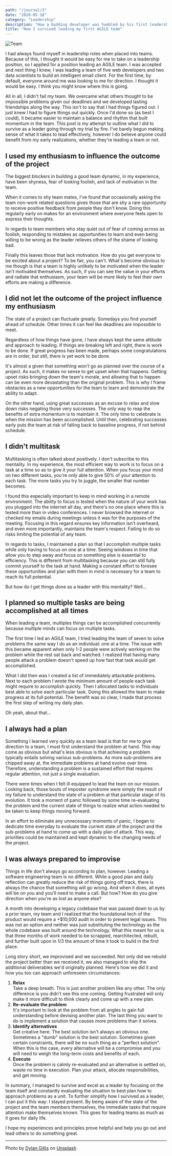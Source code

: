 ```yaml
---
path: "/journal/3"
date: "2020-05-18"
category: "Leadership"
description: "How a budding developer was humbled by his first leadership role and learned what it takes to direct a team"
title: "How I survived leading my first AGILE team"
---
```


![Team](https://images.unsplash.com/photo-1517048676732-d65bc937f952?ixlib=rb-1.2.1&ixid=eyJhcHBfaWQiOjEyMDd9&auto=format&fit=crop&w=2250&q=80)

I had always found myself in leadership roles when placed into teams. Because of this, I thought it would be easy for me to take on a leadership position, so I applied for a position leading an AGILE team. I was accepted and next thing I knew, I was leading a team of five web developers and two data scientists to build an intelligent email client. For the first time, by default, everyone around me was looking to me for direction. I thought it would be easy. I think you might know where this is going.

All in all, I didn't fail my team. We overcame what others thought to be impossible problems given our deadlines and we developed lasting friendships along the way. This isn't to say that I had things figured out. I just knew I had to figure things out quickly. Once I'd done so (as best I could), it became easier to maintain a balance and rhythm that built momentum in the team. This post is my attempt to outline what I did to survive as a leader going through my trial by fire. I've barely begun making sense of what it takes to lead effectively, however I do believe anyone could benefit from my early realizations, whether they're leading a team or not.



## I used my enthusiasm to influence the outcome of the project

The biggest blockers in building a good team dynamic, in my experience, have been shyness, fear of looking foolish, and lack of motivation in the team.

When it comes to shy team mates, I've found that occasionally asking the team non-work related questions gives those that are shy a rare opportunity to receive positive feedback from people they don't know. Doing this regularly early on makes for an environment where everyone feels open to express their thoughts.

In regards to team members who stay quiet out of fear of coming across as foolish, responding to mistakes as opportunities to learn and even being willing to be wrong as the leader relieves others of the shame of looking bad.

Finally this leaves those that lack motivation. How do you get everyone to be excited about a project? To be fair, you can't. What's become obvious to me though is that a team is highly unlikely to be motivated when the leader isn't motivated themselves. As such, if you can see the value in your efforts and radiate that enthusiasm, your team will be more likely to feel their own efforts are making a difference.



## I did not let the outcome of the project influence my enthusiasm

The state of a project can fluctuate greatly. Somedays you find yourself ahead of schedule. Other times it can feel like deadlines are impossible to meet.

Regardless of how things have gone, I have always kept the same attitude and approach to leading. If things are breaking left and right, there is work to be done. If great progress has been made, perhaps some congratulations are in order, but still, there is yet work to be done.

It's almost a given that something won't go as planned over the course of a project. As such, it makes no sense to get upset when that happens. Getting upset risks bringing down the team's morale, and allowing that to happen can be even more devastating than the original problem. This is why I frame obstacles as a new opportunities for the team to learn and demonstrate the ability to adapt. 

On the other hand, using great successes as an excuse to relax and slow down risks negating those very successes. The only way to reap the benefits of extra momentum is to maintain it. The only time to celebrate is when the mission has been accomplished. Until then, celebrating successes early puts the team at risk of falling back to baseline progress, if not behind schedule.



## I didn't multitask

Multitasking is often talked about positively. I don't subscribe to this mentality. In my experience, the most efficient way to work is to focus on a task at a time so as to give it your full attention. When you focus your mind on two different tasks, you're only able to give 50% of your attention to each task. The more tasks you try to juggle, the smaller that number becomes.

I found this especially important to keep in mind working in a remote environment. The ability to focus is tested when the nature of your work has you plugged into the internet all day, and there's no one place where this is tested more than in video conferences. I never browsed the internet or checked my emails during meetings unless it was for the purposes of the meeting. Focusing in this regard ensures key information isn't overheard, and even more importantly, maintains the team's respect. Failing to do so risks limiting the potential of any team.

In regards to tasks, I maintained a plan so that I accomplish multiple tasks while only having to focus on one at a time. Seeing windows in time that allow you to step away and focus on something else is essential to efficiency. This is different from multitasking because you can still fully commit yourself to the task at hand. Making a constant effort to foresee these opportunities and plan with them in mind is necessary for a team to reach its full potential. 

But how do I get things done as a leader with this mentality? Well...



## I planned so multiple tasks are being accomplished at all times

When leading a team, multiples things can be accomplished concurrently because multiple minds can focus on multiple tasks. 

The first time I led an AGILE team, I tried leading the team of seven to solve problems the same way I do as an individual: one at a time. The issue with this became apparent when only 1-2 people were actively working on the problem while the rest sat back and watched. I realized that having many people attack a problem doesn't speed up how fast that task would get accomplished.

What I did then was I created a list of immediately attackable problems. Next to each problem I wrote the minimum amount of people each task might require to accomplish quickly. Then I allocated tasks to individuals best able to solve each particular task. Doing this allowed the team to make progress at its full potential. The benefit was so clear, I made that process the first step of writing my daily plan. 

Oh yeah, about that...



## I always had a plan

Something I learned very quickly as a team lead is that for me to give direction to a team, I must first understand the problem at hand. This may come as obvious but what's less obvious is that achieving a problem typically entails solving various sub-problems. As more sub-problems are chipped away at, the immediate problems at hand evolve over time. Therefore, understanding a problem is a sustained effort that requires regular attention, not just a single evaluation.

There were times when I felt ill equipped to lead the team on our mission. Looking back, those bouts of imposter syndrome were simply the result of my failure to understand the state of a problem at that particular stage of its evolution. It took a moment of panic followed by some time re-evaluating the problem and the current state of things to realize what action needed to be taken to keep things moving forward.

In an effort to eliminate any unnecessary moments of panic, I began to dedicate time everyday to evaluate the current state of the project and the sub-problems at hand to come up with a daily plan of attack. This way, priorities could be maintained and kept dynamic to the changing needs of the project.



## I was always prepared to improvise

Things in life don't always go according to plan, however. Leading a software engineering team is no different. While a good plan and daily reflection can greatly reduce the risk of things going off track, there is always the chance that something will go wrong. And when it does, all eyes will be on you and you'll need to make a call. But how? How do you give direction when you're as lost as anyone else?

A month into developing a legacy codebase that was passed down to us by a prior team, my team and I realized that the foundational tech of the product would require a +\$10,000 audit in order to prevent legal issues. This was not an option and neither was just substituting the technology as the whole codebase was built around the technology. What this meant for us is that three months of work needed to be scrapped, rearchitected, rebuilt, and further built upon in 1/3 the amount of time it took to build in the first place.

Long story short, we improvised and we succeeded. Not only did we rebuild the project better than we received it, we also managed to ship the additional deliverables we'd originally planned. Here's how we did it and how you too can approach unforeseen circumstances:

1. **Relax**  
   Take a deep breath. This is just another problem like any other. The only difference is you didn't see this one coming. Getting frustrated will only make it more difficult to think clearly and come up with a new plan.
2. **Re-evaluate the problem**  
   It's important to look at the problem from all angles to gain full understanding before devising another plan. The last thing you want to do is implement a solution that causes more problems than it solves.
3. **Identify alternatives**  
   Get creative here. The best solution isn't always an obvious one. Sometimes a "dumb" solution is the best solution. Sometimes given certain constraints, there will be no such thing as a "perfect solution". When this is the case, every alternative will be a compromise and you will need to weigh the long-term costs and benefits of each.
4. **Execute**  
   Once the problem is calmly re-evaluated and an alternative is settled on, waste no time in execution. Plan your attack, allocate responsibilities, and get moving.



In summary, I managed to survive and excel as a leader by focusing on the team itself and constantly evaluating the situation to best plan how to approach problems as a unit. To further simplify how I survived as a leader, I can put it this way: I stayed present. By being aware of the state of the project and the team members themselves, the immediate tasks that require attention make themselves known. This goes for leading teams as much as it goes for daily life.

I hope my experiences and principles prove helpful and help you go out and lead others to do something great. 

---

Photo by [Dylan Gillis](https://unsplash.com/@dylandgillis?utm_source=unsplash&utm_medium=referral&utm_content=creditCopyText) on [Unsplash](https://unsplash.com/s/photos/team?utm_source=unsplash&utm_medium=referral&utm_content=creditCopyText)